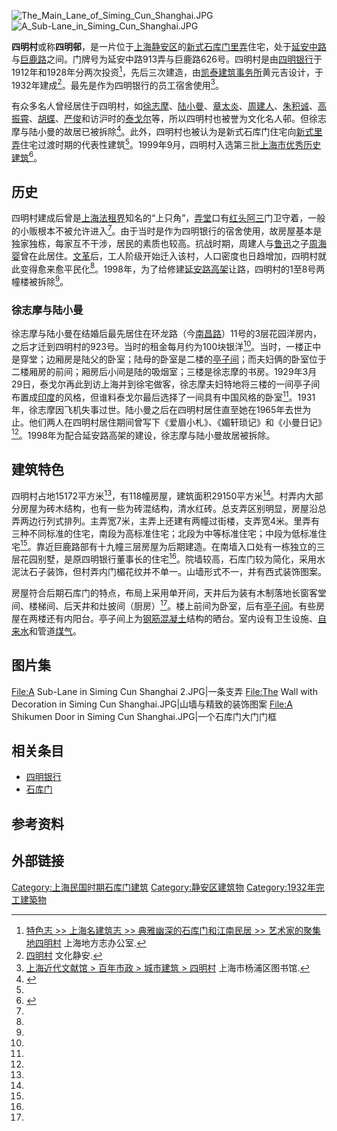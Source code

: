 {{Infobox Modern Building
|image             = The North Gate of Siming Cun Shanghai.JPG
|caption           = 四明村的北大门
|name              = 四明村
|location_town     = [[上海市|上海市]][[静安区|静安区]]
|owner             = 
|architect         = [[凯泰建筑事务所|凯泰建筑事务所]]
|client            = 
|construction_start_date= 
|completion_date   = 1932年
|cost              = 
|style             = [[石库门|石库门]]
}}
[[File:The_Main_Lane_of_Siming_Cun_Shanghai.JPG|thumb]]
[[File:A_Sub-Lane_in_Siming_Cun_Shanghai.JPG|thumb]]

'''四明村'''或称'''四明邨'''，是一片位于[[上海|上海]][[静安区|静安区]]的[[石库门#新式|新式石库门]][[里弄|里弄]]住宅，处于[[延安中路_(上海)|延安中路]]与[[巨鹿路_(上海)|巨鹿路]]之间。门牌号为延安中路913弄与巨鹿路626号。四明村是由[[四明银行|四明银行]]于1912年和1928年分两次投资<ref name="名建筑志">[http://www.shtong.gov.cn/newsite/node2/node71994/node81772/node81776/node81788/userobject1ai109108.html 特色志 >> 上海名建筑志 >> 典雅幽深的石库门和江南民居 >> 艺术家的聚集地四明村] {{Wayback|url=http://www.shtong.gov.cn/newsite/node2/node71994/node81772/node81776/node81788/userobject1ai109108.html |date=20180616231554 }} 上海地方志办公室.</ref>，先后三次建造，由[[凯泰建筑事务所|凯泰建筑事务所]]黄元吉设计，于1932年建成<ref name="文化">[http://whj.jingan.gov.cn/content.aspx?id=804192168149 四明村] {{Wayback|url=http://whj.jingan.gov.cn/content.aspx?id=804192168149 |date=20140201204906 }} 文化静安.</ref>。最先是作为四明银行的员工宿舍使用<ref name="杨浦区">[http://www.yplib.org.cn/structure/jdsh/bnsz/jz_74070_1.htm 上海近代文献馆 > 百年市政 > 城市建筑 > 四明村] {{Wayback|url=http://www.yplib.org.cn/structure/jdsh/bnsz/jz_74070_1.htm |date=20140203082322 }} 上海市杨浦区图书馆.</ref>。

有众多名人曾经居住于四明村，如[[徐志摩|徐志摩]]、[[陆小曼|陆小曼]]、[[章太炎|章太炎]]、[[周建人|周建人]]、[[朱积诚|朱积诚]]、[[高振霄|高振霄]]、[[胡蝶|胡蝶]]、[[严俊|严俊]]和访沪时的[[泰戈尔|泰戈尔]]等，所以四明村也被誉为文化名人邨。但徐志摩与陆小曼的故居已被拆除<ref name="东方网">{{Cite web|title =四明村：晚冬阳光下的幸福沉淀|url =http://mil.eastday.com/epublish/gb/paper451/1/class045100001/hwz1069328.htm|publisher =东方网转外滩画报|accessdate =2014-01-24|deadurl =yes|archiveurl =https://web.archive.org/web/20160304202117/http://mil.eastday.com/epublish/gb/paper451/1/class045100001/hwz1069328.htm|archivedate =2016-03-04}}</ref>。此外，四明村也被认为是新式石库门住宅向[[里弄#新式里弄|新式里弄]]住宅过渡时期的代表性建筑<ref name="文化"/>。1999年9月，四明村入选第三批[[上海市优秀历史建筑|上海市优秀历史建筑]]<ref>{{Cite book|title=静安历史文化图录|last=龚德庆，张仁良主编|publisher=上海：[[同济大学出版社|同济大学出版社]]|year=2011.01|isbn=978-7-5608-4364-3|pages=276-278}}</ref>。

==历史==
四明村建成后曾是[[上海法租界|上海法租界]]知名的“上只角”，[[弄堂|弄堂]]口有[[红头阿三|红头阿三]]门卫守着，一般的小贩根本不被允许进入<ref name="东方网"/>。由于当时是作为四明银行的宿舍使用，故房屋基本是独家独栋，每家互不干涉，居民的素质也较高。抗战时期，周建人与[[鲁迅|鲁迅]]之子[[周海婴|周海婴]]曾在此居住。[[文革|文革]]后，工人阶级开始迁入该村，人口密度也日趋增加，四明村就此变得愈来愈平民化<ref name="东方网"/>。1998年，为了给修建[[延安路高架|延安路高架]]让路，四明村的1至8号两幢楼被拆除<ref name="东方网"/>。

===徐志摩与陆小曼===
徐志摩与陆小曼在结婚后最先居住在环龙路（今[[南昌路_(上海)|南昌路]]）11号的3层花园洋房内，之后才迁到四明村的923号。当时的租金每月约为100块银洋<ref name="名建筑志"/>。当时，一楼正中是穿堂；边厢房是陆父的卧室；陆母的卧室是二楼的[[亭子间|亭子间]]；而夫妇俩的卧室位于二楼厢房的前间；厢房后小间是陆的吸烟室；三楼是徐志摩的书房。1929年3月29日，泰戈尔再此到访上海并到徐宅做客，徐志摩夫妇特地将三楼的一间亭子间布置成[[印度|印度]]的风格，但谁料泰戈尔最后选择了一间具有中国风格的卧室<ref name="名建筑志"/>。1931年，徐志摩因飞机失事过世。陆小曼之后在四明村居住直至她在1965年去世为止。他们两人在四明村居住期间曾写下《爱眉小札》、《媚轩琐记》和《小曼日记》<ref name="名建筑志"/>。1998年为配合延安路高架的建设，徐志摩与陆小曼故居被拆除。

==建筑特色==
四明村占地15172平方米<ref name="文化"/>，有118幢房屋，建筑面积29150平方米<ref name="杨浦区"/>。村弄内大部分房屋为砖木结构，也有一些为砖混结构，清水红砖。总支弄区别明显，房屋沿总弄两边行列式排列。主弄宽7米，主弄上还建有两幢过街楼，支弄宽4米。里弄有三种不同标准的住宅，南段为高标准住宅；北段为中等标准住宅；中段为低标准住宅<ref name="杨浦区"/>。靠近巨鹿路部有十九幢三层房屋为后期建造。在南墙入口处有一栋独立的三层花园别墅，是原四明银行董事长的住宅<ref name="文化"/>。院墙较高，石库门较为简化，采用水泥汰石子装饰，但村弄内门楣花纹并不单一。山墙形式不一，并有西式装饰图案。

房屋符合后期石库门的特点，布局上采用单开间，天井后为装有木制落地长窗客堂间、楼梯间、后天井和灶披间（厨房）<ref name="杨浦区"/>。楼上前间为卧室，后有[[亭子间|亭子间]]。有些房屋在两楼还有内阳台。亭子间上为[[钢筋混凝土|钢筋混凝土]]结构的晒台。室内设有卫生设施、[[自来水|自来水]]和管道[[煤气|煤气]]。

==图片集==
<gallery>
File:A Sub-Lane in Siming Cun Shanghai 2.JPG|一条支弄
File:The Wall with Decoration in Siming Cun Shanghai.JPG|山墙与精致的装饰图案
File:A Shikumen Door in Siming Cun Shanghai.JPG|一个石库门大门门框
</gallery>

== 相关条目 ==
* [[四明银行|四明银行]]
* [[石库门|石库门]]

== 参考资料 ==
{{reflist}}

==外部链接==
{{Commonscat|SimingCun}}

{{上海市第三批优秀历史建筑}}

[[Category:上海民国时期石库门建筑|Category:上海民国时期石库门建筑]]
[[Category:静安区建筑物|Category:静安区建筑物]]
[[Category:1932年完工建築物|Category:1932年完工建築物]]